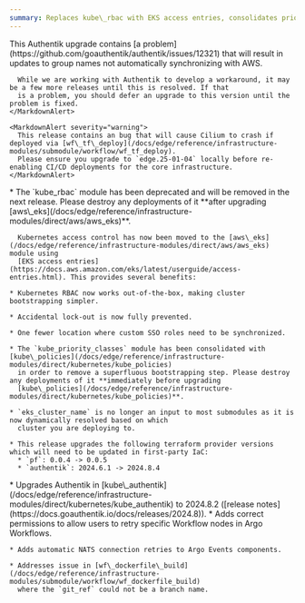 ```yaml
---
summary: Replaces kube\_rbac with EKS access entries, consolidates priority classes into kube\_policies, upgrades Authentik to 2024.8.2, and fixes Argo Workflows permissions and NATS connection issues.
---
```



<ChangelogEntry>
  <Fragment slot="alerts">
    <MarkdownAlert severity="warning">
      This Authentik upgrade contains [a problem](https://github.com/goauthentik/authentik/issues/12321) that will result in updates
      to group names not automatically synchronizing with AWS.

      While we are working with Authentik to develop a workaround, it may be a few more releases until this is resolved. If that
      is a problem, you should defer an upgrade to this version until the problem is fixed.
    </MarkdownAlert>

    <MarkdownAlert severity="warning">
      This release contains an bug that will cause Cilium to crash if deployed via [wf\_tf\_deploy](/docs/edge/reference/infrastructure-modules/submodule/workflow/wf_tf_deploy).
      Please ensure you upgrade to `edge.25-01-04` locally before re-enabling CI/CD deployments for the core infrastructure.
    </MarkdownAlert>
  </Fragment>

  <Fragment slot="breaking-changes">
    * The `kube_rbac` module has been deprecated and will be removed in the next release. Please destroy any deployments of
      it **after upgrading [aws\_eks](/docs/edge/reference/infrastructure-modules/direct/aws/aws_eks)**.

      Kubernetes access control has now been moved to the [aws\_eks](/docs/edge/reference/infrastructure-modules/direct/aws/aws_eks) module using
      [EKS access entries](https://docs.aws.amazon.com/eks/latest/userguide/access-entries.html). This provides several benefits:

    * Kubernetes RBAC now works out-of-the-box, making cluster bootstrapping simpler.

    * Accidental lock-out is now fully prevented.

    * One fewer location where custom SSO roles need to be synchronized.

    * The `kube_priority_classes` module has been consolidated with [kube\_policies](/docs/edge/reference/infrastructure-modules/direct/kubernetes/kube_policies)
      in order to remove a superfluous bootstrapping step. Please destroy any deployments of it **immediately before upgrading
      [kube\_policies](/docs/edge/reference/infrastructure-modules/direct/kubernetes/kube_policies)**.

    * `eks_cluster_name` is no longer an input to most submodules as it is now dynamically resolved based on which
      cluster you are deploying to.

    * This release upgrades the following terraform provider versions which will need to be updated in first-party IaC:
      * `pf`: 0.0.4 -> 0.0.5
      * `authentik`: 2024.6.1 -> 2024.8.4
  </Fragment>

  <Fragment slot="changes">
    * Upgrades Authentik in [kube\_authentik](/docs/edge/reference/infrastructure-modules/direct/kubernetes/kube_authentik)
      to 2024.8.2 ([release notes](https://docs.goauthentik.io/docs/releases/2024.8)).
  </Fragment>

  <Fragment slot="fixes">
    * Adds correct permissions to allow users to retry specific Workflow nodes in Argo Workflows.

    * Adds automatic NATS connection retries to Argo Events components.

    * Addresses issue in [wf\_dockerfile\_build](/docs/edge/reference/infrastructure-modules/submodule/workflow/wf_dockerfile_build)
      where the `git_ref` could not be a branch name.
  </Fragment>
</ChangelogEntry>
